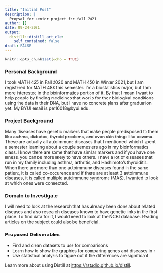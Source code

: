 ```yaml
---
title: "Initial Post"
description: |
  Propsal for senior project for fall 2021
author: []
date: 09-24-2021
output:
  distill::distill_article:
    self_contained: false
draft: FALSE
---
```


```r
knitr::opts_chunk$set(echo = TRUE)
```

### Personal Background

I took MATH 425 in Fall 2020 and MATH 450 in Winter 2021, but I am registered for MATH 488 this semester. I'm a biostatistics major, but I am more interested in the bioinformatics portion of it. By that I mean I want to help people by finding medicines that works for their biological conditions using the data in their DNA, but I have no concrete plans after graduation yet. My BYUI email is per16018@byui.edu.

### Project Background

Many diseases have genetic markers that make people predisposed to them like asthma, diabetes, thyroid problems, and even skin things like eczema. These are actually all autoimmune diseases that I mentioned, which I spent a semester learning about a couple semesters ago in my bioinformatics class. I know there are some that have similar markers and if you have one illness, you can be more likely to have others. I have a lot of diseases that run in my family including asthma, arthritis, and Hashimoto's thyroiditis. When there are more than one autoimmune diseases found in the same patient, it is called co-occurence and if there are at least 3 autoimmune  diseases, it is called multiple autoimmune syndrome (MAS). I wanted to look at which ones were connected.

### Domain to Investigate

I will need to look at the research that has already been done about related diseases and also research diseases known to have genetic links in the first place. To find data for it, I would need to look at the NCBI database. Reading articles on the subject could also be beneficial. 

### Proposed Deliverables

* Find and clean datasets to use for comparisons
* Learn how to show the graphics for comparing genes and diseases in r
* Use statistical analysis to figure out if the differences are significant
 

Learn more about using Distill at <https://rstudio.github.io/distill>.


